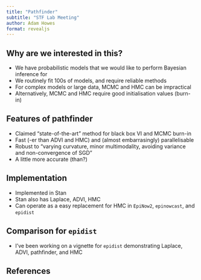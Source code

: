 ```yaml
---
title: "Pathfinder"
subtitle: "STF Lab Meeting"
author: Adam Howes
format: revealjs
---
```


## Why are we interested in this?

* We have probabilistic models that we would like to perform Bayesian inference for
* We routinely fit 100s of models, and require reliable methods
* For complex models or large data, MCMC and HMC can be impractical
* Alternatively, MCMC and HMC require good initialisation values (burn-in)

## Features of pathfinder

* Claimed "state-of-the-art" method for black box VI and MCMC burn-in
* Fast (-er than ADVI and HMC) and (almost embarrasingly) parallelisable
* Robust to "varying curvature, minor multimodality, avoiding variance and non-convergence of SGD"
* A little more accurate (than?)

## Implementation

* Implemented in Stan
* Stan also has Laplace, ADVI, HMC
* Can operate as a easy replacement for HMC in `EpiNow2`, `epinowcast`, and `epidist`

## Comparison for `epidist`

* I've been working on a vignette for `epidist` demonstrating Laplace, ADVI, pathfinder, and HMC

## References